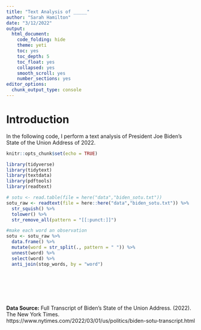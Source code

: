 ```yaml
---
title: "Text Analysis of _____"
author: "Sarah Hamilton"
date: "3/12/2022"
output:
  html_document:
    code_folding: hide
    theme: yeti
    toc: yes
    toc_depth: 5
    toc_float: yes
    collapsed: yes
    smooth_scroll: yes
    number_sections: yes
editor_options:
  chunk_output_type: console
---
```


# Introduction

In the following code, I perform a text analysis of President Joe Biden's State of the Union Address of 2022.

```r
knitr::opts_chunk$set(echo = TRUE)

library(tidyverse)
library(tidytext)
library(textdata)
library(pdftools)
library(readtext)

# sotu <- read.table(file = here("data","biden_sotu.txt"))
sotu_raw <- readtext(file = here::here("data","biden_sotu.txt")) %>%
  str_squish() %>% 
  tolower() %>%
  str_remove_all(pattern = "[[:punct:]]") 

#make each word an observation
sotu <- sotu_raw %>%
  data.frame() %>%
  mutate(word = str_split(., pattern = " ")) %>%
  unnest(word) %>%
  select(word) %>%
  anti_join(stop_words, by = "word")

  
  


  
```



**Data Source:** Full Transcript of Biden’s State of the Union Address. (2022). The New York Times. https://www.nytimes.com/2022/03/01/us/politics/biden-sotu-transcript.html
